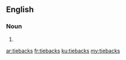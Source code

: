 ==English==

===Noun===
{{head|en|plural}}

# {{plural of|tieback|lang=en}}

[[ar:tiebacks]]
[[fr:tiebacks]]
[[ku:tiebacks]]
[[my:tiebacks]]